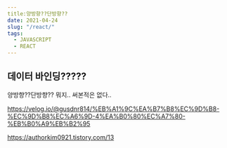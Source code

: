```yaml
---
title:양방향??단방향??
date: 2021-04-24
slug: "/react/"
tags:
  - JAVASCRIPT
  - REACT
---
```


## 데이터 바인딩?????

양방향??단방향??
뭐지..
써본적은 없다..

https://velog.io/@gusdnr814/%EB%A1%9C%EA%B7%B8%EC%9D%B8-%EC%9D%B8%EC%A6%9D-4%EA%B0%80%EC%A7%80-%EB%B0%A9%EB%B2%95

https://authorkim0921.tistory.com/13
